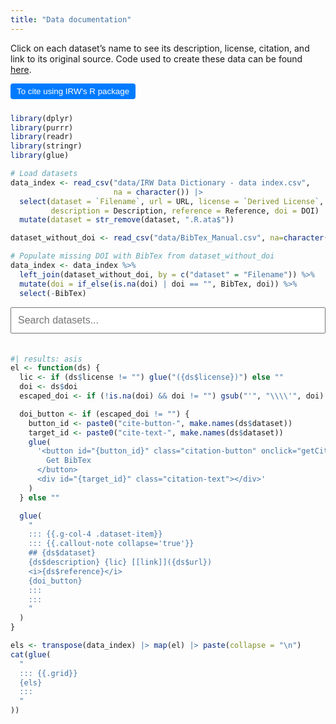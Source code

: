 ```yaml
---
title: "Data documentation"
---
```


Click on each dataset's name to see its description, license, citation, and link to its original source. Code used to create these data can be found [here](https://github.com/ben-domingue/irw/tree/main/data).

```{=html}
<div class="panel-tabset-container">
  <button onclick="toggleTabset()">To cite using IRW's R package</button>
  <div class="panel-tabset" style="display: none;">
    <div class="r-command">
      <p>&gt; <code>irw_citation('gilbert_meta_48')</code></p>
    </div>
    <div class="bibtex-entry">
      <pre>
Citation for 'gilbert_meta_48':
https://doi.org/10.7910/DVN/3SF36J

BibTeX entry for 'gilbert_meta_48':
@misc{https://doi.org/10.7910/dvn/3sf36j,
  doi = {10.7910/DVN/3SF36J},
  url = {https://dataverse.harvard.edu/citation?persistentId=doi:10.7910/DVN/3SF36J},
  author = {Cárdenas, Sergio and Evans, David K.},
  keywords = {Social Sciences},
  title = {Replication Data for: Parent Training and Child Development at Low Cost? Evidence from a Randomized Field Experiment in Mexico},
  publisher = {Harvard Dataverse},
  year = {2023}
}
      </pre>
    </div>
  </div>
</div>

<style>
/* Style for the toggle button */
.panel-tabset-container button {
  margin-bottom: 10px;
  padding: 5px 10px;
  background-color: #007BFF;
  color: white;
  border: none;
  border-radius: 4px;
  cursor: pointer;
}

.panel-tabset-container button:hover {
  background-color: #0056b3;
}

/* Style for the panel content */
.panel-tabset {
  display: none; /* Hide by default */
  border: 1px solid #ddd;
  padding: 10px;
  border-radius: 4px;
  background: #f9f9f9;
  font-family: 'Courier New', Courier, monospace;
}

/* Style for the R command line */
.r-command {
  margin-bottom: 15px;
  color: #333;
  font-size: 14px;
}

.r-command p {
  margin: 0;
  padding: 5px;
  background-color: #f3f3f3;
  border-left: 3px solid #007BFF;
  font-family: monospace;
}

/* Style for the BibTeX block */
.bibtex-entry pre {
  background-color: #f3f3f3;
  padding: 10px;
  border-radius: 5px;
  border: 1px solid #ccc;
  font-family: monospace;
  font-size: 14px;
  overflow-x: auto;
}
</style>

<script>
  function toggleTabset() {
    const tabset = document.querySelector('.panel-tabset');
    tabset.style.display = (tabset.style.display === 'none' || tabset.style.display === '') ? 'block' : 'none';
  }
</script>

```

```r
library(dplyr)
library(purrr)
library(readr)
library(stringr)
library(glue)

# Load datasets
data_index <- read_csv("data/IRW Data Dictionary - data index.csv",
                       na = character()) |>
  select(dataset = `Filename`, url = URL, license = `Derived License`,
         description = Description, reference = Reference, doi = DOI) |>
  mutate(dataset = str_remove(dataset, ".R.ata$"))

dataset_without_doi <- read_csv("data/BibTex_Manual.csv", na=character())

# Populate missing DOI with BibTex from dataset_without_doi
data_index <- data_index %>% 
  left_join(dataset_without_doi, by = c("dataset" = "Filename")) %>% 
  mutate(doi = if_else(is.na(doi) | doi == "", BibTex, doi)) %>% 
  select(-BibTex)
```

```{=html}
<input type="text" id="searchBar" placeholder="Search datasets..." style="width: 100%; padding: 10px; margin-bottom: 20px; font-size: 16px;">
<script>
function searchDatasets() {
  var input = document.getElementById('searchBar');
  var filter = input.value.toLowerCase();
  var items = document.getElementsByClassName('dataset-item');
  
  for (var i = 0; i < items.length; i++) {
    var text = items[i].textContent || items[i].innerText;
    items[i].style.display = text.toLowerCase().indexOf(filter) > -1 ? '' : 'none';
  }
}

function sleep(ms) {
  return new Promise(resolve => setTimeout(resolve, ms));
}

async function getCitation(doi, buttonId, targetId) {
  const button = document.getElementById(buttonId);
  button.disabled = true; // Disable the button
  button.textContent = 'Loading...'; // Show loading state

  try {
    let citation;
    if (doi.startsWith('@')) {
      // Directly assign BibTeX if available
      button.textContent = 'Loading...'; // Show loading state
      await sleep(500);
      citation = doi;
    } else {
      // Fetch BibTeX using DOI
      const response = await fetch(`https://doi.org/${doi}`, {
        headers: { Accept: 'application/x-bibtex' },
      });
      if (!response.ok) throw new Error('Failed to fetch citation');
      citation = await response.text();
    }

    const target = document.getElementById(targetId);

    const container = document.createElement('div');
    container.className = 'citation-container';

    const citationText = document.createElement('pre');
    citationText.className = 'citation-pre';
    citationText.textContent = citation;

    const copyButton = document.createElement('button');
    copyButton.className = 'copy-button';
    copyButton.innerHTML = '📋 Copy';
    copyButton.onclick = () => {
      navigator.clipboard
        .writeText(citation)
        .then(() => {
          copyButton.innerHTML = '✓ Copied!';
          setTimeout(() => (copyButton.innerHTML = '📋 Copy'), 2000);
        })
        .catch(() => (copyButton.innerHTML = '❌ Error'));
    };

    target.innerHTML = '';
    container.appendChild(citationText);
    container.appendChild(copyButton);
    target.appendChild(container);
    target.style.display = 'block';
  } catch (error) {
    console.error('Error fetching citation:', error);
    const target = document.getElementById(targetId);
    target.textContent = 'Error fetching citation. Please try again.';
    target.style.display = 'block';
  } finally {
    // Re-enable the button after processing
    button.disabled = false;
    button.textContent = 'Get BibTex';
  }
}


document.getElementById('searchBar').addEventListener('input', searchDatasets);
</script>

<style>
.citation-container {
  position: relative;
  margin-top: 10px;
  padding: 10px;
  background-color: #f5f5f5;
  border-radius: 4px;
  min-height: 50px;
}
.citation-pre {
  font-family: monospace;
  white-space: pre-wrap;
  word-wrap: break-word;
  margin: 0;
  padding: 20px 10px 10px 10px;
  max-width: 100%;
  overflow-x: auto;
}
.copy-button {
  position: absolute;
  top: 5px;
  right: 5px;
  background-color: #ffffff;
  border: 1px solid #dddddd;
  border-radius: 4px;
  padding: 4px 8px;
  cursor: pointer;
  font-size: 12px;
  z-index: 1;
}
.copy-button:hover {
  background-color: #f0f0f0;
}
.citation-button {
  background-color: #007bff;
  color: white;
  border: none;
  padding: 5px 10px;
  border-radius: 4px;
  cursor: pointer;
  margin-top: 10px;
}
.citation-button:disabled {
  background-color: #cccccc;
  cursor: not-allowed;
}
</style>
```

```r
#| results: asis
el <- function(ds) {
  lic <- if (ds$license != "") glue("({ds$license})") else ""
  doi <- ds$doi
  escaped_doi <- if (!is.na(doi) && doi != "") gsub("'", "\\\\'", doi) else ""

  doi_button <- if (escaped_doi != "") {
    button_id <- paste0("cite-button-", make.names(ds$dataset))
    target_id <- paste0("cite-text-", make.names(ds$dataset))
    glue(
      '<button id="{button_id}" class="citation-button" onclick="getCitation(`{escaped_doi}`, \'{button_id}\', \'{target_id}\')">
        Get BibTex
      </button>
      <div id="{target_id}" class="citation-text"></div>'
    )
  } else ""

  glue(
    "
    ::: {{.g-col-4 .dataset-item}}
    ::: {{.callout-note collapse='true'}}
    ## {ds$dataset}
    {ds$description} {lic} [[link]]({ds$url})
    <i>{ds$reference}</i>
    {doi_button}
    :::
    :::
    "
  )
}

els <- transpose(data_index) |> map(el) |> paste(collapse = "\n")
cat(glue(
  "
  ::: {{.grid}}
  {els}
  :::
  "
))
```